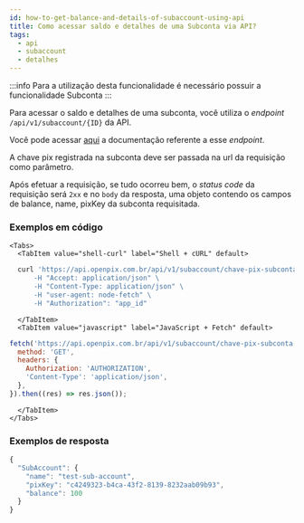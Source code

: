 ```yaml
---
id: how-to-get-balance-and-details-of-subaccount-using-api
title: Como acessar saldo e detalhes de uma Subconta via API?
tags:
  - api
  - subaccount
  - detalhes
---
```



:::info
Para a utilização desta funcionalidade é necessário possuir a funcionalidade Subconta
:::

Para acessar o saldo e detalhes de uma subconta, você utiliza o _endpoint_ `/api/v1/subaccount/{ID}` da API.

Você pode acessar [aqui]([https://developers.openpix.com.br/api#tag/sub-account-(request-access)/paths/~1api~1v1~1subaccount~1%7Bid%7D/get](https://developers.openpix.com.br/api#tag/sub-account-(request-access)/paths/~1api~1v1~1subaccount~1%7Bid%7D/get))
a documentação referente a esse _endpoint_.

A chave pix registrada na subconta deve ser passada na url da requisição como parâmetro.

Após efetuar a requisição, se tudo ocorreu bem, o _status code_ da requisição será `2xx` e no `body` da resposta, uma objeto contendo os campos de balance, name, pixKey da subconta requisitada.

### Exemplos em código

```mdx-code-block
<Tabs>
  <TabItem value="shell-curl" label="Shell + cURL" default>
```

```sh
  curl 'https://api.openpix.com.br/api/v1/subaccount/chave-pix-subconta -X GET \
      -H "Accept: application/json" \
      -H "Content-Type: application/json" \
      -H "user-agent: node-fetch" \
      -H "Authorization": "app_id"
```

```mdx-code-block
  </TabItem>
  <TabItem value="javascript" label="JavaScript + Fetch" default>
```

```js
fetch('https://api.openpix.com.br/api/v1/subaccount/chave-pix-subconta', {
  method: 'GET',
  headers: {
    Authorization: 'AUTHORIZATION',
    'Content-Type': 'application/json',
  },
}).then((res) => res.json());
```

```mdx-code-block
  </TabItem>
</Tabs>
```

### Exemplos de resposta

```jsx
{
  "SubAccount": {
    "name": "test-sub-account",
    "pixKey": "c4249323-b4ca-43f2-8139-8232aab09b93",
    "balance": 100
  }
}
```
